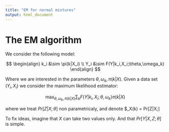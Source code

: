 ```yaml
---
title: "EM for normal mixtures"
output: html_document
---
```


# The EM algorithm

We consider the following model:

$$
\begin{align}
k_i &\sim \pi(k|X_i) \\
Y_i &\sim F(Y|k_i,X_i;\theta,\omega_k)
\end{align}
$$

Where we are interested in the parameters $\theta,\omega_k,\pi(k|X)$. Given a data set $(Y_i,X_i)$ we consider the maximum likelihood estimator:

$$ \max_{\theta,\omega_k,\pi(k|X)} \sum_k F(Y|k_i,X_i;\theta,\omega_k) \pi(k|X) $$

where we treat $Pr[Z|X;\theta]$ non parametricaly, and denote $\pi_X(k) =  Pr[Z|X;\theta] 

To fix ideas, imagine that $X$ can take two values only. And that $Pr[Y|X,Z;\theta]$ is simple.





